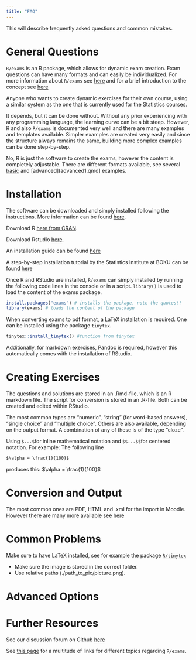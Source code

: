 ```yaml
---
title: "FAQ"
---
```


This will describe frequently asked questions and common mistakes.

# General Questions 

::: {.callout-note title="What is `R/exams`" collapse="true"}
`R/exams` is an R package, which allows for dynamic exam creation. Exam questions can have many formats and can easily be individualized. For more information about `R/exams` see [here](r-exams.qmd) and for a brief introduction to the concept see [here](first-steps.qmd)
::: 

::: {.callout-note title="Who is this documentation intended for?" collapse="true"}
Anyone who wants to create dynamic exercises for their own course, using a similar system as the one that is currently used for the Statistics courses. 
::: 

::: {.callout-note title="Do you need prior experience with R?" collapse="true"}
It depends, but it can be done without. Without any prior experiencing with any programming language, the learning curve can be a bit steep. However, R and also `R/exams` is documented very well and there are many examples and templates available. Simpler examples are created very easily and since the structure always remains the same, building more complex examples can be done step-by-step. 
::: 

::: {.callout-note title="Does the course need to teach R and/or statistics?" collapse="true"}
No, R is just the software to create the exams, however the content is completely adjustable. There are different formats available, see several [basic](example1.qmd) and [advanced](advanced1.qmd] examples. 
::: 

# Installation  

::: {.callout-note title="How do I install R and RStudio?" collapse="true"}
The software can be downloaded and simply installed following the instructions. More information can be found [here](r-exams.qmd). 

Download R [here from CRAN](https://cran.r-project.org). 

Download Rstudio [here](https://posit.co/download/rstudio-desktop/).

An installation guide can be found [here](https://www.r-exams.org/tutorials/installation/)

A step-by-step installation tutorial by the Statistics Institute at BOKU can be found [here](https://statistik.boku.ac.at/stat-lehre/doku.php?id=statistik_mit_r:rstudio:rstudio_installation:start)
::: 

::: {.callout-note title="How do I install `R/exams`" collapse="true"}
Once R and RStudio are installed, `R/exams` can simply installed by running the following code lines in the console or in a script. `library()` is used to load the content of the exams package. 

```R 
install.packages("exams") # installs the package, note the quotes!!  
library(exams) # loads the content of the package 
```
::: 

::: {.callout-note title="Do I need other software?" collapse="true"}
When converting exams to pdf format, a LaTeX installation is required. One can be installed using the package `tinytex`. 
```R
tinytex::install_tinytex() #function from tinytex 
``` 
Additionally, for markdown exercises, Pandoc is required, however this automatically comes with the installation of RStudio. 
:::  

# Creating Exercises 

::: {.callout-note title="What file-formats are used?" collapse="true"}
The questions and solutions are stored in an .Rmd-file, which is an R markdown file. The script for conversion is stored in an .R-file. Both can be created and edited within RStudio. 
::: 

::: {.callout-note title="What question types are available?" collapse="true"}
The most common types are "numeric", "string" (for word-based answers), "single choice" and "multiple choice". Others are also available, depending on the output format. A combination of any of these is of the type "cloze". 
::: 

::: {.callout-note title="How do I add mathematical formulas to my question/solution?" collapse="true"}
Using `$...$`for inline mathematical notation and `$$...$$`for centered notation. 
For example: The following line 
```markdown 
$\alpha = \frac{1}{100}$
```
produces this: $\alpha = \frac{1}{100}$
::: 

::: {.callout-note title="How do I include a picture in my exercise?" collapse="true"}

:::  

::: {.callout-note title="How do I embed a link in my exercise?" collapse="true"}

::: 

::: {.callout-note title="Where can I find a template?" collapse="true"}

::: 

# Conversion and Output 

::: {.callout-note title="What are the available output formats?" collapse="true"}
The most common ones are PDF, HTML and .xml for the import in Moodle. However there are many more available see [here](https://www.r-exams.org/intro/oneforall/)
::: 

::: {.callout-note title="How do I generate an exam?" collapse="true"}

::: 

::: {.callout-note title="How can I upload my .xml-file to Moodle" collapse="true"}

:::  

# Common Problems 

::: {.callout-note title="The conversion to pdf format fails." collapse="true"}
Make sure to have LaTeX installed, see for example the package [`R/tinytex`](https://cran.r-project.org/package=tinytex)
::: 

::: {.callout-note title="Images do not appear correctly in my output." collapse="true"}

- Make sure the image is stored in the correct folder. 
- Use relative paths (./path_to_pic/picture.png). 
::: 

# Advanced Options 

::: {.callout-note title="What other options do I have for costumization?" collapse="true"}

::: 

::: {.callout-note title="What other parameters can I set for conversion?" collapse="true"}

::: 

::: {.callout-note title="How can I grade the exams?" collapse="true"}

::: 


# Further Resources 

::: {.callout-note title="Where can I ask questions about this documentation?" collapse="true"}
See our discussion forum on Github [here](https://github.com/boku-stat/BOKU-Exams-Documentation/discussions)
::: 

::: {.callout-note title="Where do I find other resources for `R/exams`?" collapse="true"}
See [this page](ref.qmd) for a multitude of links for different topics regarding `R/exams`. 
::: 






